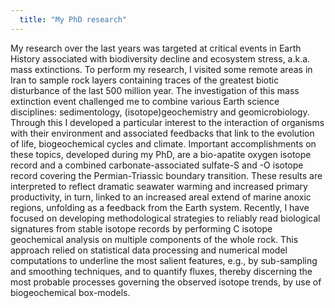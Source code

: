 ```yaml
---
  title: "My PhD research"
---
```

My research over the last years was targeted at critical events in Earth History associated with biodiversity decline and ecosystem stress, a.k.a. mass extinctions.  To perform my research, I visited some remote areas in Iran to sample rock layers containing traces of the greatest biotic disturbance of the last 500 million year. The investigation of this mass extinction event challenged me to combine various Earth science disciplines: sedimentology, (isotope)geochemistry and geomicrobiology. Through this I developed a particular interest to the interaction of organisms with their environment and associated feedbacks that link to the evolution of life, biogeochemical cycles and climate. Important accomplishments on these topics, developed during my PhD, are a bio-apatite oxygen isotope record and a combined carbonate-associated sulfate-S and -O isotope record covering the Permian-Triassic boundary transition. These results are interpreted to reflect dramatic seawater warming and increased primary productivity, in turn, linked to an increased areal extend of marine anoxic regions, unfolding as a feedback from the Earth system. Recently, I have focused on developing methodological strategies to reliably read biological signatures from stable isotope records by performing C isotope geochemical analysis on multiple components of the whole rock. This approach relied on statistical data processing and numerical model computations to underline the most salient features, e.g., by sub-sampling and smoothing techniques, and to quantify fluxes, thereby discerning the most probable processes governing the observed isotope trends, by use of biogeochemical box-models.